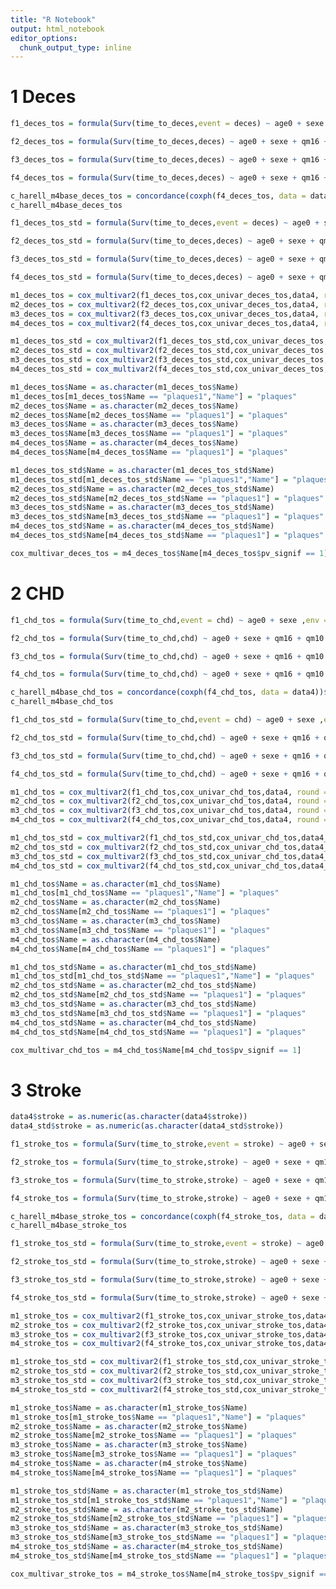 ```yaml
---
title: "R Notebook"
output: html_notebook
editor_options: 
  chunk_output_type: inline
---
```


# 1 Deces


```r
f1_deces_tos = formula(Surv(time_to_deces,event = deces) ~ age0 + sexe ,env = data4)

f2_deces_tos = formula(Surv(time_to_deces,deces) ~ age0 + sexe + qm16 + qm10 + bmi, env = data4)

f3_deces_tos = formula(Surv(time_to_deces,deces) ~ age0 + sexe + qm16 + qm10 + bmi + diab + bio10 + trb17 + ldl, env = data4)

f4_deces_tos = formula(Surv(time_to_deces,deces) ~ age0 + sexe + qm16 + qm10 + bmi + diab + bio10 + trb17 + ldl + mbp, env = data4)
```
```r
c_harell_m4base_deces_tos = concordance(coxph(f4_deces_tos, data = data4))$concordance
c_harell_m4base_deces_tos
```

```r
f1_deces_tos_std = formula(Surv(time_to_deces,event = deces) ~ age0 + sexe ,env = data4_std)

f2_deces_tos_std = formula(Surv(time_to_deces,deces) ~ age0 + sexe + qm16 + qm10 + bmi, env = data4_std)

f3_deces_tos_std = formula(Surv(time_to_deces,deces) ~ age0 + sexe + qm16 + qm10 + bmi + diab + bio10 + trb17 + ldl, env = data4_std)

f4_deces_tos_std = formula(Surv(time_to_deces,deces) ~ age0 + sexe + qm16 + qm10 + bmi + diab + bio10 + trb17 + ldl + mbp, env = data4_std)
```

```r
m1_deces_tos = cox_multivar2(f1_deces_tos,cox_univar_deces_tos,data4, round = F)
m2_deces_tos = cox_multivar2(f2_deces_tos,cox_univar_deces_tos,data4, round = F)
m3_deces_tos = cox_multivar2(f3_deces_tos,cox_univar_deces_tos,data4, round = F)
m4_deces_tos = cox_multivar2(f4_deces_tos,cox_univar_deces_tos,data4, round = F)
```
```r
m1_deces_tos_std = cox_multivar2(f1_deces_tos_std,cox_univar_deces_tos,data4_std, round = F)
m2_deces_tos_std = cox_multivar2(f2_deces_tos_std,cox_univar_deces_tos,data4_std, round = F)
m3_deces_tos_std = cox_multivar2(f3_deces_tos_std,cox_univar_deces_tos,data4_std, round = F)
m4_deces_tos_std = cox_multivar2(f4_deces_tos_std,cox_univar_deces_tos,data4_std, round = F)
```
```r
m1_deces_tos$Name = as.character(m1_deces_tos$Name)
m1_deces_tos[m1_deces_tos$Name == "plaques1","Name"] = "plaques"
m2_deces_tos$Name = as.character(m2_deces_tos$Name)
m2_deces_tos$Name[m2_deces_tos$Name == "plaques1"] = "plaques"
m3_deces_tos$Name = as.character(m3_deces_tos$Name)
m3_deces_tos$Name[m3_deces_tos$Name == "plaques1"] = "plaques"
m4_deces_tos$Name = as.character(m4_deces_tos$Name)
m4_deces_tos$Name[m4_deces_tos$Name == "plaques1"] = "plaques"
```
```r
m1_deces_tos_std$Name = as.character(m1_deces_tos_std$Name)
m1_deces_tos_std[m1_deces_tos_std$Name == "plaques1","Name"] = "plaques"
m2_deces_tos_std$Name = as.character(m2_deces_tos_std$Name)
m2_deces_tos_std$Name[m2_deces_tos_std$Name == "plaques1"] = "plaques"
m3_deces_tos_std$Name = as.character(m3_deces_tos_std$Name)
m3_deces_tos_std$Name[m3_deces_tos_std$Name == "plaques1"] = "plaques"
m4_deces_tos_std$Name = as.character(m4_deces_tos_std$Name)
m4_deces_tos_std$Name[m4_deces_tos_std$Name == "plaques1"] = "plaques"
```
```r
cox_multivar_deces_tos = m4_deces_tos$Name[m4_deces_tos$pv_signif == 1]
```

# 2 CHD
```r
f1_chd_tos = formula(Surv(time_to_chd,event = chd) ~ age0 + sexe ,env = data4)

f2_chd_tos = formula(Surv(time_to_chd,chd) ~ age0 + sexe + qm16 + qm10 + bmi, env = data4)

f3_chd_tos = formula(Surv(time_to_chd,chd) ~ age0 + sexe + qm16 + qm10 + bmi + diab + bio10 + trb17 + ldl, env = data4)

f4_chd_tos = formula(Surv(time_to_chd,chd) ~ age0 + sexe + qm16 + qm10 + bmi + diab + bio10 + trb17 + ldl + mbp, env = data4)
```
```r
c_harell_m4base_chd_tos = concordance(coxph(f4_chd_tos, data = data4))$concordance
c_harell_m4base_chd_tos
```

```r
f1_chd_tos_std = formula(Surv(time_to_chd,event = chd) ~ age0 + sexe ,env = data4_std)

f2_chd_tos_std = formula(Surv(time_to_chd,chd) ~ age0 + sexe + qm16 + qm10 + bmi, env = data4_std)

f3_chd_tos_std = formula(Surv(time_to_chd,chd) ~ age0 + sexe + qm16 + qm10 + bmi + diab + bio10 + trb17 + ldl, env = data4_std)

f4_chd_tos_std = formula(Surv(time_to_chd,chd) ~ age0 + sexe + qm16 + qm10 + bmi + diab + bio10 + trb17 + ldl + mbp, env = data4_std)
```

```r
m1_chd_tos = cox_multivar2(f1_chd_tos,cox_univar_chd_tos,data4, round = F)
m2_chd_tos = cox_multivar2(f2_chd_tos,cox_univar_chd_tos,data4, round = F)
m3_chd_tos = cox_multivar2(f3_chd_tos,cox_univar_chd_tos,data4, round = F)
m4_chd_tos = cox_multivar2(f4_chd_tos,cox_univar_chd_tos,data4, round = F)
```
```r
m1_chd_tos_std = cox_multivar2(f1_chd_tos_std,cox_univar_chd_tos,data4_std, round = F)
m2_chd_tos_std = cox_multivar2(f2_chd_tos_std,cox_univar_chd_tos,data4_std, round = F)
m3_chd_tos_std = cox_multivar2(f3_chd_tos_std,cox_univar_chd_tos,data4_std, round = F)
m4_chd_tos_std = cox_multivar2(f4_chd_tos_std,cox_univar_chd_tos,data4_std, round = F)
```
```r
m1_chd_tos$Name = as.character(m1_chd_tos$Name)
m1_chd_tos[m1_chd_tos$Name == "plaques1","Name"] = "plaques"
m2_chd_tos$Name = as.character(m2_chd_tos$Name)
m2_chd_tos$Name[m2_chd_tos$Name == "plaques1"] = "plaques"
m3_chd_tos$Name = as.character(m3_chd_tos$Name)
m3_chd_tos$Name[m3_chd_tos$Name == "plaques1"] = "plaques"
m4_chd_tos$Name = as.character(m4_chd_tos$Name)
m4_chd_tos$Name[m4_chd_tos$Name == "plaques1"] = "plaques"
```
```r
m1_chd_tos_std$Name = as.character(m1_chd_tos_std$Name)
m1_chd_tos_std[m1_chd_tos_std$Name == "plaques1","Name"] = "plaques"
m2_chd_tos_std$Name = as.character(m2_chd_tos_std$Name)
m2_chd_tos_std$Name[m2_chd_tos_std$Name == "plaques1"] = "plaques"
m3_chd_tos_std$Name = as.character(m3_chd_tos_std$Name)
m3_chd_tos_std$Name[m3_chd_tos_std$Name == "plaques1"] = "plaques"
m4_chd_tos_std$Name = as.character(m4_chd_tos_std$Name)
m4_chd_tos_std$Name[m4_chd_tos_std$Name == "plaques1"] = "plaques"
```
```r
cox_multivar_chd_tos = m4_chd_tos$Name[m4_chd_tos$pv_signif == 1]
```
# 3 Stroke
```r
data4$stroke = as.numeric(as.character(data4$stroke))
data4_std$stroke = as.numeric(as.character(data4_std$stroke))
```

```r
f1_stroke_tos = formula(Surv(time_to_stroke,event = stroke) ~ age0 + sexe ,env = data4)

f2_stroke_tos = formula(Surv(time_to_stroke,stroke) ~ age0 + sexe + qm16 + qm10 + bmi, env = data4)

f3_stroke_tos = formula(Surv(time_to_stroke,stroke) ~ age0 + sexe + qm16 + qm10 + bmi + diab + bio10 + trb17 + ldl, env = data4)

f4_stroke_tos = formula(Surv(time_to_stroke,stroke) ~ age0 + sexe + qm16 + qm10 + bmi + diab + bio10 + trb17 + ldl + mbp, env = data4)
```
```r
c_harell_m4base_stroke_tos = concordance(coxph(f4_stroke_tos, data = data4))$concordance
c_harell_m4base_stroke_tos
```

```r
f1_stroke_tos_std = formula(Surv(time_to_stroke,event = stroke) ~ age0 + sexe ,env = data4_std)

f2_stroke_tos_std = formula(Surv(time_to_stroke,stroke) ~ age0 + sexe + qm16 + qm10 + bmi, env = data4_std)

f3_stroke_tos_std = formula(Surv(time_to_stroke,stroke) ~ age0 + sexe + qm16 + qm10 + bmi + diab + bio10 + trb17 + ldl, env = data4_std)

f4_stroke_tos_std = formula(Surv(time_to_stroke,stroke) ~ age0 + sexe + qm16 + qm10 + bmi + diab + bio10 + trb17 + ldl + mbp, env = data4_std)
```

```r
m1_stroke_tos = cox_multivar2(f1_stroke_tos,cox_univar_stroke_tos,data4, round = F)
m2_stroke_tos = cox_multivar2(f2_stroke_tos,cox_univar_stroke_tos,data4, round = F)
m3_stroke_tos = cox_multivar2(f3_stroke_tos,cox_univar_stroke_tos,data4, round = F)
m4_stroke_tos = cox_multivar2(f4_stroke_tos,cox_univar_stroke_tos,data4, round = F)
```
```r
m1_stroke_tos_std = cox_multivar2(f1_stroke_tos_std,cox_univar_stroke_tos,data4_std, round = F)
m2_stroke_tos_std = cox_multivar2(f2_stroke_tos_std,cox_univar_stroke_tos,data4_std, round = F)
m3_stroke_tos_std = cox_multivar2(f3_stroke_tos_std,cox_univar_stroke_tos,data4_std, round = F)
m4_stroke_tos_std = cox_multivar2(f4_stroke_tos_std,cox_univar_stroke_tos,data4_std, round = F)
```
```r
m1_stroke_tos$Name = as.character(m1_stroke_tos$Name)
m1_stroke_tos[m1_stroke_tos$Name == "plaques1","Name"] = "plaques"
m2_stroke_tos$Name = as.character(m2_stroke_tos$Name)
m2_stroke_tos$Name[m2_stroke_tos$Name == "plaques1"] = "plaques"
m3_stroke_tos$Name = as.character(m3_stroke_tos$Name)
m3_stroke_tos$Name[m3_stroke_tos$Name == "plaques1"] = "plaques"
m4_stroke_tos$Name = as.character(m4_stroke_tos$Name)
m4_stroke_tos$Name[m4_stroke_tos$Name == "plaques1"] = "plaques"
```
```r
m1_stroke_tos_std$Name = as.character(m1_stroke_tos_std$Name)
m1_stroke_tos_std[m1_stroke_tos_std$Name == "plaques1","Name"] = "plaques"
m2_stroke_tos_std$Name = as.character(m2_stroke_tos_std$Name)
m2_stroke_tos_std$Name[m2_stroke_tos_std$Name == "plaques1"] = "plaques"
m3_stroke_tos_std$Name = as.character(m3_stroke_tos_std$Name)
m3_stroke_tos_std$Name[m3_stroke_tos_std$Name == "plaques1"] = "plaques"
m4_stroke_tos_std$Name = as.character(m4_stroke_tos_std$Name)
m4_stroke_tos_std$Name[m4_stroke_tos_std$Name == "plaques1"] = "plaques"
```
```r
cox_multivar_stroke_tos = m4_stroke_tos$Name[m4_stroke_tos$pv_signif == 1]
```
